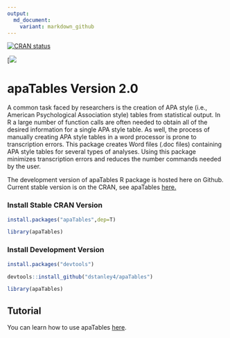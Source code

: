 ```yaml
---
output:
  md_document:
    variant: markdown_github
---
```

[![CRAN status](https://www.r-pkg.org/badges/version/apaTables)](https://cran.r-project.org/package=apaTables)

[![](http://cranlogs.r-pkg.org/badges/grand-total/apaTables)

# apaTables Version 2.0

A common task faced by researchers is the creation of APA style
(i.e., American Psychological Association style) tables from statistical
output. In R a large number of function calls are often needed to obtain all of
the desired information for a single APA style table. As well, the process of
manually creating APA style tables in a word processor is prone to transcription
errors. This package creates Word files (.doc files) containing APA style tables
for several types of analyses. Using this package minimizes transcription errors
and reduces the number commands needed by the user.
    
The development version of apaTables R package is hosted here on Github. Current stable version is on the CRAN, see apaTables [here.](https://cran.r-project.org/package=apaTables)


### Install Stable CRAN Version


```r

install.packages("apaTables",dep=T)

library(apaTables)

```


### Install Development Version



```r

install.packages("devtools")

devtools::install_github("dstanley4/apaTables")

library(apaTables)

```

## Tutorial

You can learn how to use apaTables [here](https://dstanley4.github.io/apaTables/articles/apaTables.html).


